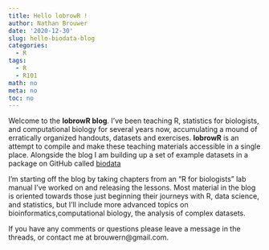 ```yaml
---
title: Hello lobrowR !
author: Nathan Brouwer
date: '2020-12-30'
slug: hello-biodata-blog
categories:
  - R
tags: 
  - R
  - R101
math: no
meta: no
toc: no
---
```


Welcome to the **lobrowR blog**.  I've been teaching R, statistics for biologists, and computational biology for several years now, accumulating a mound of erratically organized handouts, datasets and exercises.  **lobrowR** is an attempt to compile and make these teaching materials accessible in a single place.  Alongside the blog I am building up a set of example datasets in a package on GitHub called [biodata](https://github.com/brouwern/biodata)

I'm starting off the blog by taking chapters from an "R for biologists" lab manual I've worked on and releasing the lessons.  Most material in the blog is oriented towards those just beginning their journeys with R, data science, and statistics, but I'll include more advanced topics on bioinformatics,computational biology, the analysis of complex datasets.

If you have any comments or questions please leave a message in the threads, or contact me at brouwern@gmail.com.

<!--more-->
